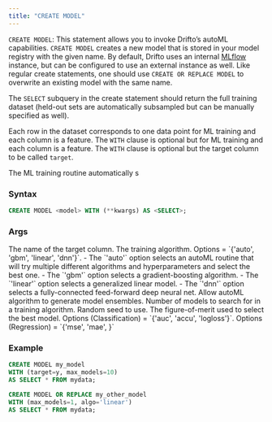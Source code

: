 ```yaml
---
title: "CREATE MODEL"
---
```


`CREATE MODEL`: This statement allows you to invoke Drifto’s autoML
capabilities. `CREATE MODEL` creates a new model that is stored in your model
registry with the given name. By default, Drifto uses an internal 
[MLflow](www.mlflow.org) instance, but can be configured to use an external 
instance as well. Like regular create statements, one should use 
`CREATE OR REPLACE MODEL` to overwrite an existing model with the same name.

The `SELECT` subquery in the create statement should return the full training 
dataset (held-out sets are automatically subsampled but can be manually specified 
as well). 

Each row in the dataset corresponds to one data point for ML training and 
each column is a feature. The `WITH` clause is optional but for ML training 
and each column is a feature. The `WITH` clause is optional but the target 
column to be called `target`.

The ML training routine automatically s

### Syntax

```sql
CREATE MODEL <model> WITH (**kwargs) AS <SELECT>;
```

### Args

<ParamField query="target" type="column or string literal" default="target">
  The name of the target column.
</ParamField>

<ParamField query="algo" type="string literal" default="auto">
  The training algorithm. Options = `{'auto', 'gbm', 'linear', 'dnn'}`.
    - The `'auto'` option selects an autoML routine that will try multiple
  different algorithms and hyperparameters and select the best one.
    - The `'gbm'` option selects a gradient-boosting algorithm.
    - The `'linear'` option selects a generalized linear model.
    - The `'dnn'` option selects a fully-connected feed-forward deep neural net.
</ParamField>

<ParamField query="ensemble" type="boolean literal" default="false">
  Allow autoML algorithm to generate model ensembles.
</ParamField>

<ParamField query="max_models" type="int literal" default="3">
  Number of models to search for in a training algorithm.
</ParamField>

<ParamField query="seed" type="int literal" default="1">
  Random seed to use.
</ParamField>

<ParamField query="sort_metric" type="string literal" default="5">
  The figure-of-merit used to select the best model.
  Options (Classification) = `{'auc', 'accu', 'logloss'}`.
  Options (Regression) = `{'mse', 'mae', }`
</ParamField>


### Example

```sql
CREATE MODEL my_model 
WITH (target=y, max_models=10) 
AS SELECT * FROM mydata;
```

```sql
CREATE MODEL OR REPLACE my_other_model 
WITH (max_models=1, algo='linear') 
AS SELECT * FROM mydata;
```
